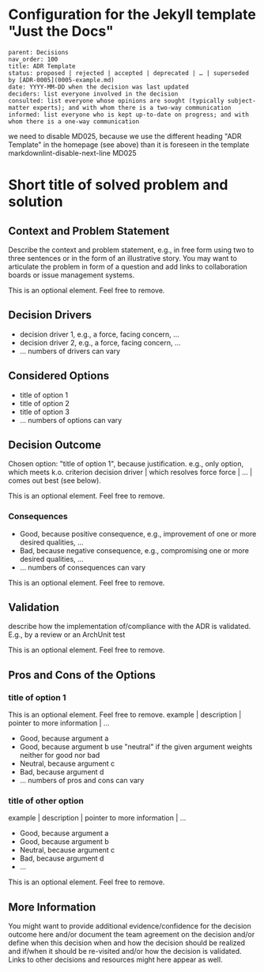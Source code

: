 
<Meta name="ADR" />

# Configuration for the Jekyll template "Just the Docs"

```
parent: Decisions
nav_order: 100
title: ADR Template
status: proposed | rejected | accepted | deprecated | … | superseded by [ADR-0005](0005-example.md)
date: YYYY-MM-DD when the decision was last updated
deciders: list everyone involved in the decision
consulted: list everyone whose opinions are sought (typically subject-matter experts); and with whom there is a two-way communication
informed: list everyone who is kept up-to-date on progress; and with whom there is a one-way communication
```

we need to disable MD025, because we use the different heading "ADR Template" in the homepage (see above) than it is foreseen in the template
markdownlint-disable-next-line MD025

# Short title of solved problem and solution

## Context and Problem Statement

Describe the context and problem statement, e.g., in free form using two to three sentences or in the form of an illustrative story.
 You may want to articulate the problem in form of a question and add links to collaboration boards or issue management systems.

This is an optional element. Feel free to remove.
## Decision Drivers

* decision driver 1, e.g., a force, facing concern, …
* decision driver 2, e.g., a force, facing concern, …
* … numbers of drivers can vary

## Considered Options

* title of option 1
* title of option 2
* title of option 3
* … numbers of options can vary

## Decision Outcome

Chosen option: "title of option 1", because
justification. e.g., only option, which meets k.o. criterion decision driver | which resolves force force | … | comes out best (see below).

This is an optional element. Feel free to remove.
### Consequences

* Good, because positive consequence, e.g., improvement of one or more desired qualities, …
* Bad, because negative consequence, e.g., compromising one or more desired qualities, …
* … numbers of consequences can vary

This is an optional element. Feel free to remove.
## Validation

describe how the implementation of/compliance with the ADR is validated. E.g., by a review or an ArchUnit test

This is an optional element. Feel free to remove.
## Pros and Cons of the Options

### title of option 1

This is an optional element. Feel free to remove.
example | description | pointer to more information | …

* Good, because argument a
* Good, because argument b
use "neutral" if the given argument weights neither for good nor bad
* Neutral, because argument c
* Bad, because argument d
* … numbers of pros and cons can vary

### title of other option

example | description | pointer to more information | …

* Good, because argument a
* Good, because argument b
* Neutral, because argument c
* Bad, because argument d
* …

This is an optional element. Feel free to remove.
## More Information

You might want to provide additional evidence/confidence for the decision outcome here and/or
 document the team agreement on the decision and/or
 define when this decision when and how the decision should be realized and if/when it should be re-visited and/or
 how the decision is validated.
 Links to other decisions and resources might here appear as well.

